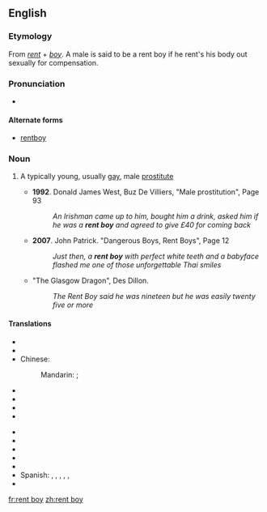 ==English==

===Etymology===
From ''[[rent]]'' + ''[[boy]]''. A male is said to be a rent boy if he rent's his body out sexually for compensation.

===Pronunciation===
* {{audio|En-us-ncalif-rentboy.ogg|Audio (US, Northern California)}}

====Alternate forms====
* [[rentboy]]

===Noun===
{{en-noun|sg=[[rent]] [[boy]]}}

# {{chiefly|British|informal}} A typically young, usually [[gay]], male [[prostitute]]
#* '''1992'''. Donald James West, Buz De Villiers, "Male prostitution", Page 93<!---[http://books.google.com/books?id=JAYeUUoqw20C&pg=PA93&dq=%22rent+boy%22&hl=en&ei=GJabTvnuHMHfiAKXg9mjDQ&sa=X&oi=book_result&ct=result&resnum=3&ved=0CDwQ6AEwAjgK]--->
#*: ''An Irishman came up to him, bought him a drink, asked him if he was a '''rent boy''' and agreed to give £40 for coming back''
#* '''2007'''. John Patrick. "Dangerous Boys, Rent Boys", Page 12<!---[http://books.google.com/books?id=GX_S4Ol84fYC&pg=PA12&dq=%22rent+boy%22&hl=en&ei=45SbTtOKCsfWiAKo9fjlDQ&sa=X&oi=book_result&ct=result&resnum=10&ved=0CGIQ6AEwCQ]--->
#*: ''Just then, a '''rent boy''' with perfect white teeth and a babyface flashed me one of those unforgettable Thai smiles''
#* "The Glasgow Dragon", Des Dillon.<!---[http://books.google.com/books?id=c0ScC3cdE1oC&pg=PT155&dq=%22rent+boy%22&hl=en&ei=45SbTtOKCsfWiAKo9fjlDQ&sa=X&oi=book_result&ct=result&resnum=5&ved=0CEkQ6AEwBA]--->
#*: ''The Rent Boy said he was nineteen but he was easily twenty five or more''

====Translations====
{{trans-top}}
* {{trreq|ar}}
* {{trreq|hy}}
* Chinese: 
*: Mandarin: {{t|zh|男妓|tr=[[nánjì]]|sc=Hani}}; {{t|zh|妓男|tr=[[jìnán]]|sc=Hani}}
* {{trreq|cs}}
* {{trreq|nl}}
* {{trreq|fr}}
* {{trreq|de}}
{{trans-mid}}
* {{trreq|hi}}
* {{trreq|it}}
* {{trreq|ja}}
* {{trreq|ko}}
* {{trreq|pt}}
* Spanish: {{t|es|taxi boy|m}}, {{t|es|taxi boys|m|p}}, {{t|es|putito|m}}, {{t|es|putitos|m|p}}, {{t|es|lolito|m}}, {{t|es|lolitos|m|p}}
* {{trreq|vi}}
{{trans-bottom}}

[[fr:rent boy]]
[[zh:rent boy]]